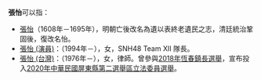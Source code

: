 '''張怡'''可以指：

*[[張怡|張怡]]（1608年－1695年），明朝亡後改名為遺以表終老遺民之志，清廷統治鞏固後，復改名怡。
*[[張怡_(演員)|張怡 (演員)]]：（1994年－），女，SNH48 Team XII 隊長。
*[[張怡_(台灣)|張怡 (台灣)]]：（1976年－），女，律師。曾參與[[2018年中華民國鄉鎮市區長選舉|2018年恆春鎮長選舉]]，宣布投入[[2020年中華民國立法委員選舉|2020年中華民國屏東縣第二選舉區立法委員選舉]]。

{{disambig|cat=二字张姓人名消歧义|yi}}